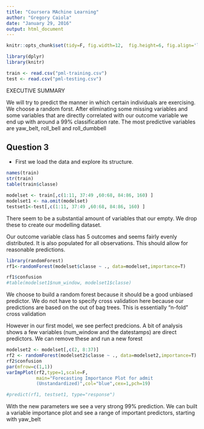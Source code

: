 ---
title: "Coursera MAchine Learning"
author: "Gregory Caiola"
date: "January 29, 2016"
output: html_document
---


```{r Setup, include=FALSE}
knitr::opts_chunk$set(tidy=F, fig.width=12,  fig.height=6, fig.align='left')

library(dplyr)
library(knitr)

train <- read.csv("pml-training.csv")
test <- read.csv("pml-testing.csv")
```
EXECUTIVE SUMMARY

We will try to predict the manner in which certain individuals are exercising. We choose a random forst. After eliminating some missing variables and some variables that are directly correlated with our outcome variable we end up with around a 99% classification rate. The most predictive variables are yaw_belt, roll_bell and roll_dumbbell


## Question 3

- First we load the data and explore its structure.

```{r 3 load data, include=TRUE, comment="", message = F, warning = F}
names(train)
str(train)
table(train$classe)

modelset <- train[,c(1:11, 37:49 ,60:68, 84:86, 160) ]
modelset1 <- na.omit(modelset)
testset1<-test[,c(1:11, 37:49 ,60:68, 84:86, 160) ] 

```

There seem to be a substantial amount of variables that our empty. We drop these to create our modelling dataset. 

Our outcome variable class has 5 outcomes and seems fairly evenly distributed. It is also populated for all observations. This should allow for reasonable predictions.


```{r three histograms, include=TRUE, comment="", message = F, warning = F}
library(randomForest)
rf1<-randomForest(modelset$classe ~ ., data=modelset,importance=T)

rf1$confusion
#table(modelset1$num_window, modelset1$classe)

```

We choose to build a random forest because it should be a good unbiased predictor. We do not have to specify cross validation here because our predictions are based on the out of bag trees. This is essentially "n-fold" cross validation

However in our first model, we see perfect predcions. A bit of analysis shows a few variables (num_window and the datestamps) are direct predictors. We can remove these and run a new forest

```{r pairs , include=TRUE, comment="", message = F, warning = F}
modelset2 <- modelset[,c(2, 8:37)]
rf2 <- randomForest(modelset2$classe ~ ., data=modelset2,importance=T)
rf2$confusion
par(mfrow=c(1,1))
varImpPlot(rf2,type=1,scale=F,
           main="Forecasting Importance Plot for admit
           (Unstandardized)",col="blue",cex=1,pch=19)

#predict(rf1, testset1, type="response")

```

With the new parameters we see a very strong 99% prediction. We can built a variable importance plot and see a range of important predictors, starting with yaw_belt
